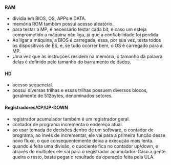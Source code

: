 






#### RAM

-   dividia em BIOS, OS, APPs e DATA.
-   memória ROM também possui acesso aleatório.
-   para testar a MP, é necessário testar cada bit, e caso um esteja
    comprometido a máquina não liga, já que a confiabilidade foi
    perdida.
-   Ao ligar a máquina, a BIOS é carregada, essa, por sua vez, testa
    todos os dispositivos de ES, e, se tudo ocorrer bem, o OS é
    carregado para a MP.
-   Uma vez que as instruções residem na memória, o tamanho da palavra
    delas é definido pelo tamanho do barramento de dados.

#### HD

-   acesso sequencial.
-   possui diversas trilhas e essas trilhas possuem diversos blocos,
    geralmente de 512bytes, denominados setores.

#### Registradores/CP/UP-DOWN

-   registrador acumulador também é um registrador geral.
-   contador de programa incrementa o endereço atual.
-   ao usar tomada de decisões dentro de um software, o contador de
    programa, ao invés de incrementar, ele vai para a primeira função
    desse novo fluxo, o que consequentemente deixa a execução mais
    lenta.
-   quando é feita uma divisão, o quociente fica no contador up/down, e
    através do multiplex ele vai para o registrador acumulador. Caso a
    gente queira o resto, basta pegar o resultado da operação feita pela
    ULA.


